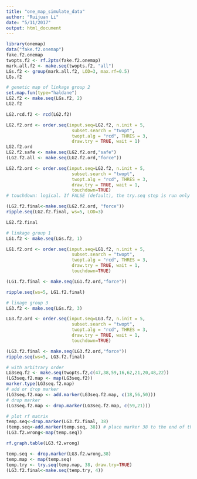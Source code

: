 ```yaml
---
title: "one_map_simulate_data"
author: "Ruijuan Li"
date: "5/11/2017"
output: html_document
---
```


```r
library(onemap)
data("fake.f2.onemap")
fake.f2.onemap
twopts.f2 <- rf.2pts(fake.f2.onemap)
mark.all.f2 <- make.seq(twopts.f2, "all")
LGs.f2 <- group(mark.all.f2, LOD=3, max.rf=0.5)
LGs.f2

# genetic map of linkage group 2  
set.map.fun(type="haldane")
LG2.f2 <- make.seq(LGs.f2, 2)
LG2.f2

LG2.rcd.f2 <- rcd(LG2.f2)

LG2.f2.ord <- order.seq(input.seq=LG2.f2, n.init = 5,
                         subset.search = "twopt",
                         twopt.alg = "rcd", THRES = 3,
                         draw.try = TRUE, wait = 1)
LG2.f2.ord
LG2.f2.safe <- make.seq(LG2.f2.ord,"safe") 
(LG2.f2.all <- make.seq(LG2.f2.ord,"force"))

LG2.f2.ord <- order.seq(input.seq=LG2.f2, n.init = 5,
                         subset.search = "twopt",
                         twopt.alg = "rcd", THRES = 3,
                         draw.try = TRUE, wait = 1,
                         touchdown=TRUE) 
# touchdown: logical. If FALSE (default), the try.seq step is run only once, with the value of THRES. If TRUE, try.seq runs with THRES and then once more, with THRES-1. The latter calculations take longer, but usually are able to map more markers.  

(LG2.f2.final<-make.seq(LG2.f2.ord, "force"))
ripple.seq(LG2.f2.final, ws=5, LOD=3) 

LG2.f2.final

# linkage group 1 
LG1.f2 <- make.seq(LGs.f2, 1)

LG1.f2.ord <- order.seq(input.seq=LG1.f2, n.init = 5,
                         subset.search = "twopt",
                         twopt.alg = "rcd", THRES = 3,
                         draw.try = TRUE, wait = 1,
                         touchdown=TRUE)

(LG1.f2.final <- make.seq(LG1.f2.ord,"force"))

ripple.seq(ws=5, LG1.f2.final)

# linage group 3 
LG3.f2 <- make.seq(LGs.f2, 3)

LG3.f2.ord <- order.seq(input.seq=LG3.f2, n.init = 5,
                         subset.search = "twopt",
                         twopt.alg = "rcd", THRES = 3,
                         draw.try = TRUE, wait = 1,
                         touchdown=TRUE)

(LG3.f2.final <- make.seq(LG3.f2.ord,"force"))
ripple.seq(ws=5, LG3.f2.final)

# with arbitrary order 
LG3seq.f2 <- make.seq(twopts.f2,c(47,38,59,16,62,21,20,48,22))
(LG3seq.f2.map <- map(LG3seq.f2))
marker.type(LG3seq.f2.map)
# add or drop marker 
(LG3seq.f2.map <- add.marker(LG3seq.f2.map, c(18,56,50)))
# drop marker 
(LG3seq.f2.map <- drop.marker(LG3seq.f2.map, c(59,21)))

# plot rf matrix 
temp.seq<-drop.marker(LG3.f2.final, 38) 
(temp.seq<-add.marker(temp.seq, 38)) # place marker 38 to the end of the map 
(LG3.f2.wrong<-map(temp.seq))

rf.graph.table(LG3.f2.wrong)

temp.seq <- drop.marker(LG3.f2.wrong,38)
temp.map <- map(temp.seq)
temp.try <- try.seq(temp.map, 38, draw.try=TRUE)
(LG3.f2.final<-make.seq(temp.try, 4)) 

```

